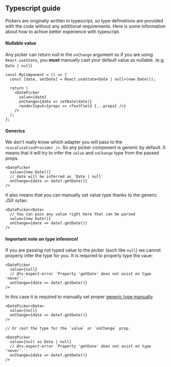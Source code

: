 
<PageMeta
  title="Typescript – @material-ui/pickers"
  description="A guide of how to use @material-ui/pickers with typescript"
/>

## Typescript guide

Pickers are originally written in typescript, so type definetions are provided with the code without any additional requirements.
Here is some information about how to achive better experience with typescript.

<!-- https://stackoverflow.com/questions/62452160/material-datetimepicker-onchange-typescript-mismatch-error/62471345 -->

#### Nullable value

Any picker can return null in the `onChange` argument so if you are using `React.useState`, you **must** manually cast your default value as nullable. (e.g. `Date | null`)

```tsx
const MyComponent = () => {
  const [date, setDate] = React.useState<Date | null>(new Date());

  return (
    <DatePicker
      value={date}
      onChange={date => setDate(date)}
      renderInput={props => <TextField {...props} />}
    />
  );
};
```

#### Generics

We don't really know which adapter you will pass to the `<LocalizationProvider />`. So any picker component is generic by default.
It means that it will try to infer the `value` and `onChange` type from the passed props.

```tsx
<DatePicker
  value={new Date()}
  // date will be inferred as `Date | null`
  onChange={date => date?.getDate()}
/>
```

It also means that you can manually set value type thanks to the generic JSX sytax:

```tsx
<DatePicker<Date>
  // You can pass any value right here that can be parsed
  value={new Date()}
  onChange={date => date?.getDate()}
/>
```

#### Important note on type inference!

If you are passing not typed value to the picker (such like `null`) we cannot properly infer the type for you. It is required to properly type the vaue:

```tsx
<DatePicker
  value={null}
  // @ts-expect-error `Property 'getDate' does not exist on type 'never'.`
  onChange={date => date?.getDate()}
/>
```

In this case it is required to manually set proper [generic type manually](#generics).

```tsx
<DatePicker<Date>
  value={null}
  onChange={date => date?.getDate()}
/>

// Or cast the type for the `value` or `onChange` prop.

<DatePicker
  value={null as Date | null}
  // @ts-expect-error `Property 'getDate' does not exist on type 'never'.`
  onChange={date => date?.getDate()}
/>
```
